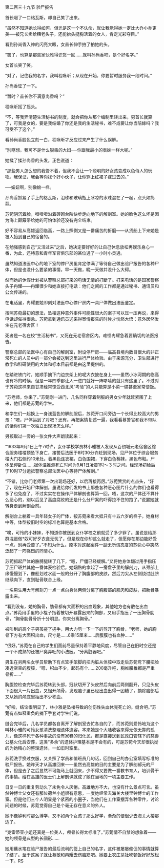 

第二百三十九节 验尸报告

首长啜了一口格瓦斯，却自己笑了出来。

“虽然不知道她长得如何，但光是这一个不认命，就让我觉得她一定比大乔小乔更美──被兄长卖给糟老头子，还能抬头挺胸活着的女人，肯定光彩夺目。”

看到孙尚香入神的闪亮大眼，女首长伸手拍了拍她的头。

“罢了，也算是那些家伙难得识货一回……就叫孙尚香吧，是个好名字。”

女首长笑了笑。

“对了，记住我的名字，我叫程咏昕；从现在开始，你要暂时服务我一段时间。”

孙尚香怔了一下。

“暂时？首长你不满意尚香吗？”

程咏昕摇了摇头。

“不，等我弄清楚生活秘书的制度，就会把你从那个编制里转出来。男首长就算了，可我是女的，要是我结婚了你还是我的生活秘书，难不成要让你当陪嫁吗？我可受不了这个。”

看孙尚香脸色立刻一白，程咏昕才反应过来产生了什么误解。

“别瞎想，我可不是什么狠毒的大妇──你跟我最小的表妹一样大呢。”

她揉了揉孙尚香的头发，正色说道：

“那些男人怎么想的我管不着，但我不会让一个聪明的好女孩变成以色侍人的玩物。我保证，我会等你找个好小伙子，让你穿上红裙子嫁过去的。”

──妞妞啊，别像娘一样。

孙尚香抓紧了手上的格瓦斯，泪珠和玻璃瓶上冰凉的水珠混在了一起，点头如捣蒜。

苏菀阴沉着脸，噔噔噔沿着砖砌台阶快步走向地下的解剖室。她的脸色这么坏是因为海上颠簸带给她的可怕体验还没有完全结束。

好不容易从高雄返回临高，一路上照例又是一番痛苦的折磨――从货船上下来她是被人抬到自己的宿舍的。

在勉强感到自己“又活过来”之后，她决定要好好的让自己休息放松再娱乐身心一番，为此，还特意和青年军官俱乐部的某位通了一小时小灵通。

虽然知道法医中心的地下室的停尸房里肯定停满了等待自己做出验尸报告的各种尸体，但是也没什么要紧的事情，早一天做，晚一天做并没什么大碍。

然而她的休假计划被从警察总部打来的电话无情的打断了。打来电话的是国家警察头子冉耀――冉耀很少和她直接打电话：他们之间的工作都是通过秘书、通讯员和公文传递的。

在电话里，冉耀要她即刻对法医中心停尸房内一具尸体做出法医鉴定。

按照苏菀最初的想法，坠楼这种意外事件可能性很大的案子可以压一压再说，来得电话却催得很急。苏菀拿到通讯员送来得案情报告的时候才恍然大悟：意外居然发生在元老宿舍区！

死者是一名在校“生活秘书”，又死在元老宿舍区内。难怪冉耀急着要确切的法医报告。

警察总部的法医中心有自己的解剖室，附设停尸房――临高县境内数目很大的非正常死亡的人员中的一部分会被送到这里进行尸体检验。由于来源充分，卫生部进行教学和科研使用的大体和标本目前都是由这里提供的。

在踏进铁门时，她顺手摘下门边衣架上的呢大衣披在身上——虽然小冰河期的临高也有冷的时候，但是一年四季都让人一进门就好一阵哆嗦的就只有这里了。不过对于苏菀这样来自甘肃经常饱受西北风“考验”的人只能算是小菜一碟甚至家常便饭。

“苏老师，你来了。”苏菀刚一进门，几名同样穿着制服的男女少年就赶紧围了上来，他们都是苏菀的学生。

和学生们一起换上一身浅蓝色的解剖服后，苏菀开口问旁边一个长得比较高大的男孩：“嗯，尸体运到了对吧？还有，再把案情复述一遍，我看看慕警官和我不带队的话你们第一次独立出现场怎么样。”

男孩取过一旁的一张文件大声朗读起来：

“1633年9月1日上午7时许，女仆学校学员林小雅被人发现从百仞城元老宿舍区综合服务楼楼顶坠下身亡，接警后法医于8时30分许赶到现场，见尸体位于综合服务楼大门右侧约10米处，着黑色连衣裙，白色围裙，下穿白色棉袜，黑色布鞋。尸体呈仰卧位……据体温推测死亡时间为9月1日凌晨1时～３时之间。经现场初检后于10时17分运抵警察总部法医中心等待尸体解剖。”

“不错，比你们老师第一次出现场还好，以后再接再厉。”苏菀赞赏的点点头，“好了，现在开始尸体解剖，虽说给你们发的书上那些各种恶心图片什么的你们也看得多了也免疫了，不过实实在在操作尸体解剖也算第一回，唔，这次的尸体还不算什么恶心的，别以后见了高度腐败的还是什么分尸案的吓得拉不住的跑了。”说罢她就转身走到解剖台前。

解剖台上躺着一具年轻女子的尸体，按苏菀来看大抵只有十五六岁的样子，她身材中等，体型按旧时空的标准也算是基本合格。

“唉，可怜的小妹妹，不知道你被送到女仆学校之前就受了多少罪了。虽说是给那群混蛋做*奴可好歹衣食无忧了，但是现在你却这么就走了，但愿你在那边能好受一点，别再受苦了。”不知为什么，原本对这起案件一副无所谓态度的苏菀心中突然泛起了一阵强烈的同情心。

苏菀抓起尸体的胳膊腿转了几下，“嗯，尸僵已经缓解。”又将她身体翻过用手指压了压尸斑并其他一番体表检验后，她娴熟的拿起了一旁盘子里的解剖刀，从颈部上缘慢慢划下，像船划过水面一般的分开了胸腹部的皮肤，然后刀尖从左侧绕过肚脐继续向下，直到耻骨联合上缘。

一名男生用大号解剖刀一点一点向身体两侧分离了胸腹部的肌肉和皮肤，把肋骨暴露出来。

“看到没有，她的胸骨，肋骨都有大面积的出血现象，其他地方也有散在出血点。”苏菀用手里的小棍子指着被切开暴露出来的胸部，又用手指压了一压胸骨肋骨，“胸骨肋骨骨折十分明显。你来分离胸骨。”

被叫到的高个子男孩搓了搓手，用大力剪一下一下的剪开了胸骨，“老师，她的胸骨下方有大面积出血，尺寸是……6乘15厘米……后腹膜也有血肿……”

“很好。”苏菀在自己的学生们面前尽量保持着平静地风度，尽管自己在旧时空还是一个不成熟的还被尸臭弄吐的小法医。“分离脏器吧。”

男生在另两名女学员帮助下有点笨手笨脚的把内脏从体腔中取走后苏菀弯下腰把脸凑近空空的腹腔，“嗯，积血不少，起码有个……200毫升吧，胸椎腰椎都是严重骨折……”

胸腹腔检查完毕后苏菀转到头部，冠状切开了头皮然后向前后两侧翻开，只见头皮下面很大一片出血，又锯开颅骨，发现脑子里已经出血出得一团糟了，摘除脑部后又从她的颅底里抽出不少积血。

“好啦，结论很明显了，林小雅是坠楼导致的创伤性失血休克死亡的。缝合吧。”苏菀有点如释重负的摘下手套对学生们说。

缝合完毕后，几名学员都各自离开了解剖室去忙各自的了，而苏菀则爱怜地为这个叫林小雅的可怜女孩清洗整理遗体遗容。本来她是个大陆收容来得无依无靠的孤儿，像这样死于各种事故的没有家眷的归化民，都是直接送到民政口管辖下的慈善公墓火化后安葬，这类“多余”的遗体护理基本是不会有的，可是苏菀今天却很执拗的为她精心的整理遗体，一如旧时空里。

苏菀洗手换过衣服，又关照了学员和值班员几句话，回到自己的办公室填写标准的验尸报告。她昨天才从高雄回来――虽然去高雄的目的主要是为了解剖郝元的尸体，但是去了之后显然不可能马上就回来，少不得又要做一番教书育人，培训骨干的事情。给在高雄的医士们上解剖课就成了她在当地的一项主要工作。

日复一日的重复劳动久了未免令人厌倦。高雄地方不大，也没有什么景点可言。虽然钟博士父女还有那位荷兰小姐很有意思，一度她经常去海关大楼里钟博士的工作室。但是他们三个人明显是个紧密的小圈子，当他们在工作室摆弄各种零件，讨论问题的时候，苏菀觉得自己是个毫无存在意义的外人。

她不像钟利时那么博学，又不如两个女孩子那么好学，渐渐的便很少去海关大楼那边了。

“克雷蒂亚小姐还真是一位美人，颅骨长得太标准了。”苏菀情不自禁的想象着――她的颅骨是典型的长圆形……

她用蘸水笔在验尸报告的最后流利的签上自己的名字，这件被屡屡催促的事情就算了结了。至于这案子就让慕敏和冉耀去伤脑筋吧。她要上农庄茶社吃顿饭好好放松一下。RS

